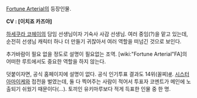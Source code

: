 [[Fortune Arterial]]의 등장인물.

'''CV : [이치죠 카즈야]'''

[[하세쿠라 코헤이]]의 담임 선생님이자 기숙사 사감 선생님. 여러 중임(?)을 맡고 있는데, 순전히 선생님 캐릭터 하나 더 만들기 귀찮아서 여러 역할을 떠넘긴 것으로 보인다.

추가바람이 필요 없을 정도로 설명이 필요없는 조역. [wiki:"Fortune Arterial"FA]의 어떠한 루트에서도 중요한 역할을 하지 않는다.

덧붙이자면, 공식 홈페이지에 설명이 없다. 공식 인기투표 결과도 14위(꼴찌)[http://august-soft.com/ex_fa/result.html #]. [[시스터 아마이케]]와 접전을 벌였는데, 둘 다 찍어주는 사람이 적어서 투표자 코멘트가 메인에 노출되기 쉬웠기 때문이다(...). 토끼인 유키마루보다 적게 득표한 인물 중 한 명.
